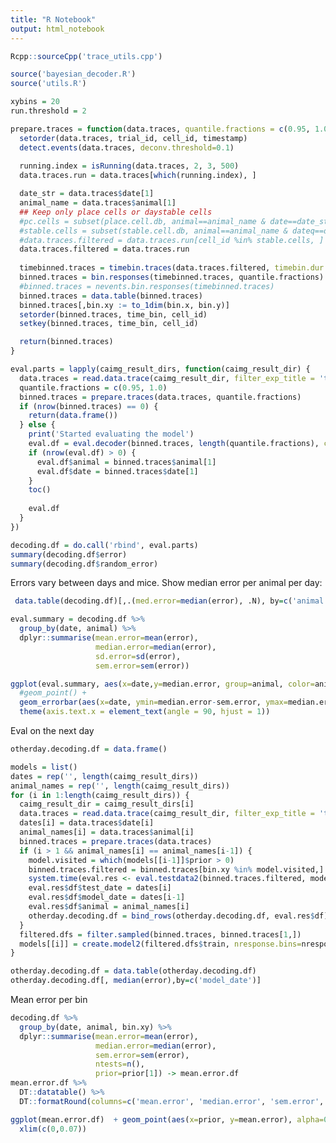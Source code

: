 ```yaml
---
title: "R Notebook"
output: html_notebook
---
```


```r
Rcpp::sourceCpp('trace_utils.cpp')

source('bayesian_decoder.R')
source('utils.R')
```



```r
xybins = 20
run.threshold = 2

prepare.traces = function(data.traces, quantile.fractions = c(0.95, 1.0)) {
  setorder(data.traces, trial_id, cell_id, timestamp)
  detect.events(data.traces, deconv.threshold=0.1)
  
  running.index = isRunning(data.traces, 2, 3, 500) 
  data.traces.run = data.traces[which(running.index), ]

  date_str = data.traces$date[1]
  animal_name = data.traces$animal[1]
  ## Keep only place cells or daystable cells
  #pc.cells = subset(place.cell.db, animal==animal_name & date==date_str & is.pc)$cell_id
  #stable.cells = subset(stable.cell.db, animal==animal_name & dateq==date_str & is.stable)$cell_id
  #data.traces.filtered = data.traces.run[cell_id %in% stable.cells, ]
  data.traces.filtered = data.traces.run
  
  timebinned.traces = timebin.traces(data.traces.filtered, timebin.dur.msec=200, xybins=xybins, trace.var=trace)
  binned.traces = bin.responses(timebinned.traces, quantile.fractions)
  #binned.traces = nevents.bin.responses(timebinned.traces)
  binned.traces = data.table(binned.traces)
  binned.traces[,bin.xy := to_1dim(bin.x, bin.y)]
  setorder(binned.traces, time_bin, cell_id)
  setkey(binned.traces, time_bin, cell_id)

  return(binned.traces)
}

eval.parts = lapply(caimg_result_dirs, function(caimg_result_dir) {
  data.traces = read.data.trace(caimg_result_dir, filter_exp_title = 'trial')
  quantile.fractions = c(0.95, 1.0)
  binned.traces = prepare.traces(data.traces, quantile.fractions)
  if (nrow(binned.traces) == 0) {
    return(data.frame())
  } else {
    print('Started evaluating the model')
    eval.df = eval.decoder(binned.traces, length(quantile.fractions), cv=TRUE)
    if (nrow(eval.df) > 0) {
      eval.df$animal = binned.traces$animal[1]
      eval.df$date = binned.traces$date[1]
    }
    toc()
    
    eval.df
  }
})

decoding.df = do.call('rbind', eval.parts)
summary(decoding.df$error)
summary(decoding.df$random_error)
```

Errors vary between days and mice. Show median error per animal per day:
```r
 data.table(decoding.df)[,.(med.error=median(error), .N), by=c('animal','date')][,med.error] %>% summary
```

```r
eval.summary = decoding.df %>%
  group_by(date, animal) %>%
  dplyr::summarise(mean.error=mean(error),
                   median.error=median(error),
                   sd.error=sd(error),
                   sem.error=sem(error))

ggplot(eval.summary, aes(x=date,y=median.error, group=animal, color=animal)) +
  #geom_point() +
  geom_errorbar(aes(x=date, ymin=median.error-sem.error, ymax=median.error+sem.error), width=0.2) +
  theme(axis.text.x = element_text(angle = 90, hjust = 1))
```

Eval on the next day
```r
otherday.decoding.df = data.frame()

models = list()
dates = rep('', length(caimg_result_dirs))
animal_names = rep('', length(caimg_result_dirs))
for (i in 1:length(caimg_result_dirs)) {
  caimg_result_dir = caimg_result_dirs[i]
  data.traces = read.data.trace(caimg_result_dir, filter_exp_title = 'trial')
  dates[i] = data.traces$date[i]
  animal_names[i] = data.traces$animal[i]
  binned.traces = prepare.traces(data.traces)
  if (i > 1 && animal_names[i] == animal_names[i-1]) {
    model.visited = which(models[[i-1]]$prior > 0)
    binned.traces.filtered = binned.traces[bin.xy %in% model.visited,]
    system.time(eval.res <- eval.testdata2(binned.traces.filtered, models[[i-1]], bayesmax))
    eval.res$df$test_date = dates[i]
    eval.res$df$model_date = dates[i-1]
    eval.res$df$animal = animal_names[i]
    otherday.decoding.df = bind_rows(otherday.decoding.df, eval.res$df)
  }
  filtered.dfs = filter.sampled(binned.traces, binned.traces[1,])
  models[[i]] = create.model2(filtered.dfs$train, nresponse.bins=nresponse.bins)
}
```

```r
otherday.decoding.df = data.table(otherday.decoding.df)
otherday.decoding.df[, median(error),by=c('model_date')]
```



Mean error per bin
```r
decoding.df %>%
  group_by(date, animal, bin.xy) %>%
  dplyr::summarise(mean.error=mean(error),
                   median.error=median(error),
                   sem.error=sem(error),
                   ntests=n(),
                   prior=prior[1]) -> mean.error.df
mean.error.df %>%  
  DT::datatable() %>%
  DT::formatRound(columns=c('mean.error', 'median.error', 'sem.error', 'prior'), digits = 3)

ggplot(mean.error.df)  + geom_point(aes(x=prior, y=mean.error), alpha=0.1) +
  xlim(c(0,0.07))
```


